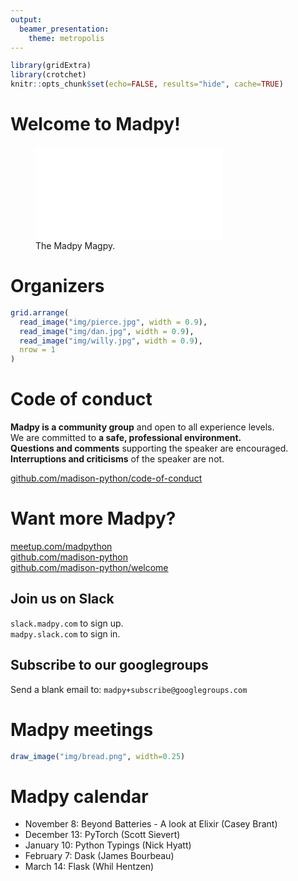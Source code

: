 ```yaml
---
output:
  beamer_presentation:
    theme: metropolis
---
```

```r
library(gridExtra)
library(crotchet)
knitr::opts_chunk$set(echo=FALSE, results="hide", cache=TRUE)
```

# Welcome to Madpy!

![The Madpy Magpy.](img/madpy-logo.pdf)

# Organizers

```r
grid.arrange(
  read_image("img/pierce.jpg", width = 0.9),
  read_image("img/dan.jpg", width = 0.9),
  read_image("img/willy.jpg", width = 0.9),
  nrow = 1
)
```

# Code of conduct

**Madpy is a community group** and open to all experience levels.  
We are committed to **a safe, professional environment.**  
**Questions and comments** supporting the speaker are encouraged.  
**Interruptions and criticisms** of the speaker are not.

[github.com/madison-python/code-of-conduct](https://github.com/madison-python/code-of-conduct)

# Want more Madpy?

[meetup.com/madpython](https://www.meetup.com/madpython/)  
[github.com/madison-python](https://github.com/madison-python)  
[github.com/madison-python/welcome](https://github.com/madison-python/welcome)

\bigskip

## Join us on Slack

\bigskip

`slack.madpy.com` to sign up.  
`madpy.slack.com` to sign in.

\bigskip

## Subscribe to our googlegroups

\bigskip

Send a blank email to: `madpy+subscribe@googlegroups.com`

# Madpy meetings

```r
draw_image("img/bread.png", width=0.25)
```

# Madpy calendar

- November 8: Beyond Batteries - A look at Elixir (Casey Brant)
- December 13: PyTorch (Scott Sievert)
- January 10: Python Typings (Nick Hyatt)
- February 7: Dask (James Bourbeau)
- March 14: Flask (Whil Hentzen)
